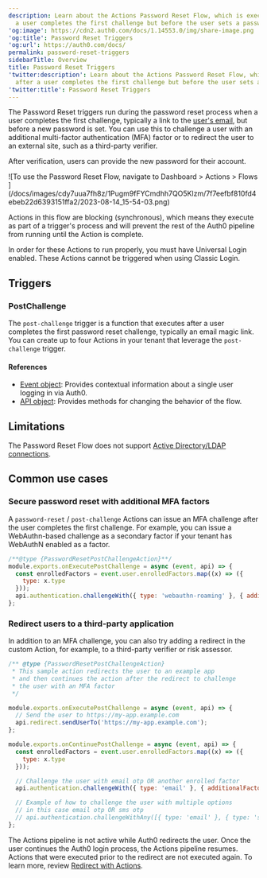 ```yaml
---
description: Learn about the Actions Password Reset Flow, which is executed after
  a user completes the first challenge but before the user sets a password.
'og:image': https://cdn2.auth0.com/docs/1.14553.0/img/share-image.png
'og:title': Password Reset Triggers
'og:url': https://auth0.com/docs/
permalink: password-reset-triggers
sidebarTitle: Overview
title: Password Reset Triggers
'twitter:description': Learn about the Actions Password Reset Flow, which is executed
  after a user completes the first challenge but before the user sets a password.
'twitter:title': Password Reset Triggers
---
```

The Password Reset triggers run during the password reset process when a user completes the first challenge, typically a link to the [user's email](/docs/secure/multi-factor-authentication/authenticate-using-ropg-flow-with-mfa/enroll-and-challenge-email-authenticators), but before a new password is set. You can use this to challenge a user with an additional <Tooltip tip="Multi-factor authentication (MFA): User authentication process that uses a factor in addition to username and password such as a code via SMS." cta="View Glossary" href="/docs/glossary?term=multi-factor+authentication">multi-factor authentication</Tooltip> (MFA) factor or to redirect the user to an external site, such as a third-party verifier.

After verification, users can provide the new password for their account.

<Frame>![To use the Password Reset Flow, navigate to Dashboard > Actions > Flows ](/docs/images/cdy7uua7fh8z/1Pugm9fFYCmdhh7QO5Klzm/7f7eefbf810fd4ebeb22d6393151ffa2/2023-08-14_15-54-03.png)</Frame>

Actions in this flow are blocking (synchronous), which means they execute as part of a trigger's process and will prevent the rest of the Auth0 pipeline from running until the Action is complete.

<Callout icon="file-lines" color="#0EA5E9" iconType="regular">

In order for these Actions to run properly, you must have Universal Login enabled. These Actions cannot be triggered when using Classic Login.

</Callout>

## Triggers

### PostChallenge

The `post-challenge` trigger is a function that executes after a user completes the first password reset challenge, typically an email magic link. You can create up to four Actions in your tenant that leverage the `post-challenge` trigger.

#### References

* [Event object](/docs/customize/actions/explore-triggers/password-reset-triggers/post-challenge-trigger/post-challenge-event-object): Provides contextual information about a single user logging in via Auth0.
* [API object](/docs/customize/actions/explore-triggers/password-reset-triggers/post-challenge-trigger/post-challenge-api-object): Provides methods for changing the behavior of the flow.

## Limitations

The Password Reset Flow does not support [Active Directory/LDAP connections](/docs/authenticate/identity-providers/enterprise-identity-providers/active-directory-ldap).

## Common use cases

### Secure password reset with additional MFA factors

A `password-reset` / `post-challenge` Actions can issue an MFA challenge after the user completes the first challenge. For example, you can issue a WebAuthn-based challenge as a secondary factor if your tenant has WebAuthN enabled as a factor.

```javascript lines
/**@type {PasswordResetPostChallengeAction}**/
module.exports.onExecutePostChallenge = async (event, api) => {
  const enrolledFactors = event.user.enrolledFactors.map((x) => ({
    type: x.type
  }));
  api.authentication.challengeWith({ type: 'webauthn-roaming' }, { additionalFactors: enrolledFactors });
};
```






### Redirect users to a third-party application

In addition to an MFA challenge, you can also try adding a redirect in the custom Action, for example, to a third-party verifier or risk assessor.

```javascript lines
/** @type {PasswordResetPostChallengeAction}
 * This sample action redirects the user to an example app
 * and then continues the action after the redirect to challenge
 * the user with an MFA factor
 */

module.exports.onExecutePostChallenge = async (event, api) => {
  // Send the user to https://my-app.example.com
  api.redirect.sendUserTo('https://my-app.example.com');
};

module.exports.onContinuePostChallenge = async (event, api) => {
  const enrolledFactors = event.user.enrolledFactors.map((x) => ({
    type: x.type
  }));

  // Challenge the user with email otp OR another enrolled factor
  api.authentication.challengeWith({ type: 'email' }, { additionalFactors: enrolledFactors });

  // Example of how to challenge the user with multiple options
  // in this case email otp OR sms otp
  // api.authentication.challengeWithAny([{ type: 'email' }, { type: 'sms' }]);
};
```






The Actions pipeline is not active while Auth0 redirects the user. Once the user continues the Auth0 login process, the Actions pipeline resumes. Actions that were executed prior to the redirect are not executed again. To learn more, review [Redirect with Actions](/docs/customize/actions/explore-triggers/signup-and-login-triggers/login-trigger/redirect-with-actions).